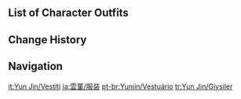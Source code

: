{{CharacterTabs}}

==List of Character Outfits==
{{Outfits by Category Table|Yun Jin Outfits|nocharacter=1}}

==Change History==
{{Change History|2.4}}

==Navigation==
{{Character Navbox|link type=outfits}}

[[it:Yun Jin/Vestiti]]
[[ja:雲菫/服装]]
[[pt-br:Yunjin/Vestuário]]
[[tr:Yun Jin/Giysiler]]